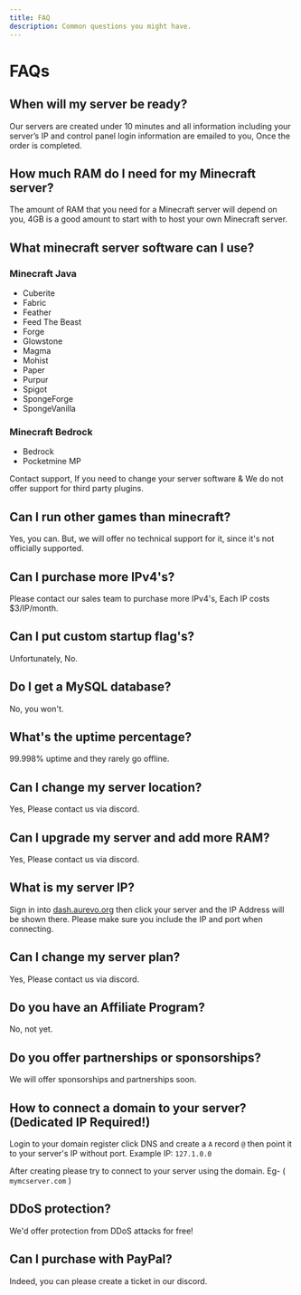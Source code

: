 ```yaml
---
title: FAQ
description: Common questions you might have.
---
```


# FAQs

## When will my server be ready?

Our servers are created under 10 minutes and all information including your server’s IP and control panel login information are emailed to you, Once the order is completed.

## How much RAM do I need for my Minecraft server?

The amount of RAM that you need for a Minecraft server will depend on you, 4GB is a good amount to start with to host your own Minecraft server.

## What minecraft server software can I use?

### Minecraft Java

- Cuberite
- Fabric
- Feather
- Feed The Beast
- Forge
- Glowstone
- Magma
- Mohist
- Paper
- Purpur
- Spigot
- SpongeForge
- SpongeVanilla

### Minecraft Bedrock

- Bedrock
- Pocketmine MP

Contact support, If you need to change your server software & We do not offer support for third party plugins.

## Can I run other games than minecraft?

Yes, you can. But, we will offer no technical support for it, since it's not officially supported.

## Can I purchase more IPv4's?

Please contact our sales team to purchase more IPv4's, Each IP costs $3/IP/month.

## Can I put custom startup flag's?

Unfortunately, No.

## Do I get a MySQL database?

No, you won't.

## What's the uptime percentage?

99.998% uptime and they rarely go offline.

## Can I change my server location?

Yes, Please contact us via discord.

## Can I upgrade my server and add more RAM?

Yes, Please contact us via discord.

## What is my server IP?

Sign in into [dash.aurevo.org](https://dash.aurevo.org/) then click your server and the IP Address will be shown there. Please make sure you include the IP and port when connecting.

## Can I change my server plan?

Yes, Please contact us via discord.

## Do you have an Affiliate Program?

No, not yet.

## Do you offer partnerships or sponsorships?

We will offer sponsorships and partnerships soon.

## How to connect a domain to your server? (Dedicated IP Required!)

Login to your domain register click DNS and create a `A` record `@` then point it to your server's IP without port. Example IP: `127.1.0.0`

After creating please try to connect to your server using the domain. Eg- ( `mymcserver.com` )

## DDoS protection?
We'd offer protection from DDoS attacks for free!

## Can I purchase with PayPal?
Indeed, you can please create a ticket in our discord. 

